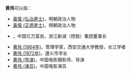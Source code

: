 '''黄伟'''可以指：
* [[黃偉_(弘治進士)|黃偉 (弘治進士)]]，明朝政治人物
* [[黃偉_(正德進士)|黃偉 (正德進士)]]，明朝政治人物
* {{link-en|黄伟 (1959年)|Huang Wei (businessman)}}，中国亿万富翁，浙江新湖（控股）集团董事长
* [[黄伟_(1964年)|黄伟 (1964年)]]，管理学家，西安交通大学教授，长江学者
* [[黄伟_(1972年)|黄伟 (1972年)]]，遵义市市长
* [[黄伟_(导演)|黄伟 (导演)]]，中国电影摄影师、导演
* [[黄伟_(演员)|黄伟 (演员)]]，中国电影演员

{{disambig|cat=二字黃姓人名消歧義|wei}}